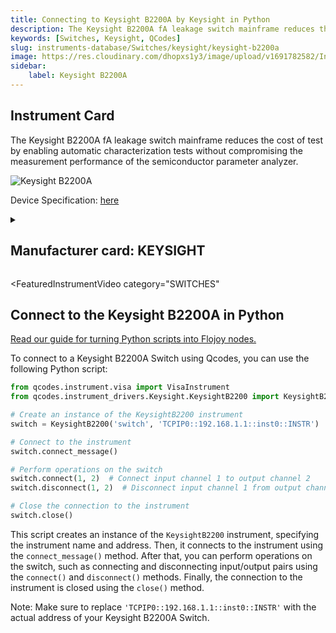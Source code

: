```yaml
---
title: Connecting to Keysight B2200A by Keysight in Python
description: The Keysight B2200A fA leakage switch mainframe reduces the cost of test by enabling automatic characterization tests without compromising the measurement performance of the semiconductor parameter analyzer.
keywords: [Switches, Keysight, QCodes] 
slug: instruments-database/Switches/keysight/keysight-b2200a 
image: https://res.cloudinary.com/dhopxs1y3/image/upload/v1691782582/Instruments/Switch/Keysight-B2200A/Keysight-B2200A.png
sidebar:
    label: Keysight B2200A 
---
```



## Instrument Card

The Keysight B2200A fA leakage switch mainframe reduces the cost of test by enabling automatic characterization tests without compromising the measurement performance of the semiconductor parameter analyzer.


![Keysight B2200A](https://res.cloudinary.com/dhopxs1y3/image/upload/v1691782582/Instruments/Switch/Keysight-B2200A/Keysight-B2200A.png)

Device Specification: [here](/instruments-database/all-instruments)

<details style={{ marginTop: "15px"}}>
<summary><h2 style={{display:'inline'}}>Manufacturer card: KEYSIGHT</h2></summary>

![KEYSIGHT](https://res.cloudinary.com/dhopxs1y3/image/upload/v1692125973/Instruments/Vendor%20Logos/Keysight.png)

Keysight Technologies, or Keysight, is an American company that manufactures electronics test and measurement equipment and software

- Headquarters: USA
- Yearly Revenue (millions, USD): 5420
- Vendor Website: [here](https://www.keysight.com/us/en/home.html)

</details>


<FeaturedInstrumentVideo
  category="SWITCHES"
></FeaturedInstrumentVideo>

## Connect to the Keysight B2200A in Python

[Read our guide for turning Python scripts into Flojoy nodes.](https://docs.flojoy.ai/contribution/blocks/custom-flojoy-block/)



<Tabs>
<TabItem value="Flojoy" label="Flojoy" className="flojoy-instrument-tabs">

<SectionsCard category="SWITCHES" manufacturer="Keysight"></SectionsCard>

</TabItem>
<TabItem value="QCodes" label="QCodes">

To connect to a Keysight B2200A Switch using Qcodes, you can use the following Python script:

```python
from qcodes.instrument.visa import VisaInstrument
from qcodes.instrument_drivers.Keysight.KeysightB2200 import KeysightB2200

# Create an instance of the KeysightB2200 instrument
switch = KeysightB2200('switch', 'TCPIP0::192.168.1.1::inst0::INSTR')

# Connect to the instrument
switch.connect_message()

# Perform operations on the switch
switch.connect(1, 2)  # Connect input channel 1 to output channel 2
switch.disconnect(1, 2)  # Disconnect input channel 1 from output channel 2

# Close the connection to the instrument
switch.close()
```

This script creates an instance of the `KeysightB2200` instrument, specifying the instrument name and address. Then, it connects to the instrument using the `connect_message()` method. After that, you can perform operations on the switch, such as connecting and disconnecting input/output pairs using the `connect()` and `disconnect()` methods. Finally, the connection to the instrument is closed using the `close()` method.

Note: Make sure to replace `'TCPIP0::192.168.1.1::inst0::INSTR'` with the actual address of your Keysight B2200A Switch.

</TabItem>
</Tabs>